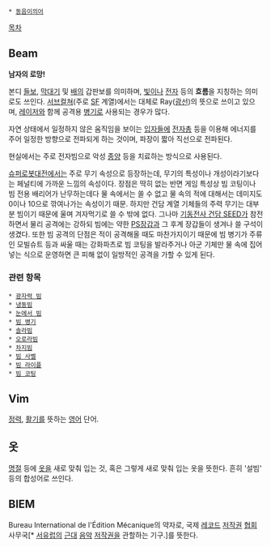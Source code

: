  * [[동음이의어]]

[[목차]]

== Beam ==
'''남자의 로망!'''

본디 [[들보]], [[막대기]] 및 [[배]]의 갑판보를 의미하며, [[빛]]이나 [[전자]] 등의 '''흐름'''을 지칭하는 의미로도 쓰인다. [[서브컬쳐]](주로 [[SF]] 계열)에서는 대체로 Ray([[광선]])의 뜻으로 쓰이고 있으며, [[레이저]]와 함께 공격용 [[병기]]로 사용되는 경우가 많다.

자연 상태에서 일정하지 않은 움직임을 보이는 [[입자]]들에 [[전자총]] 등을 이용해 에너지를 주어 일정한 방향으로 전파되게 하는 것이며, 파장이 짧아 직선으로 전파된다.

현실에서는 주로 전자빔으로 악성 [[종양]] 등을 치료하는 방식으로 사용된다.

[[슈퍼로봇대전]]에서는 주로 무기 속성으로 등장하는데, 무기의 특성이나 개성이라기보다는 페널티에 가까운 느낌의 속성이다. 장점은 딱히 없는 반면 게임 특성상 빔 코팅이나 빔 전용 배리어가 난무하는데다 물 속에서는 쏠 수 없고 물 속의 적에 대해서는 데미지도 0이나 10으로 깎여나가는 속성이기 때문. 하지만 건담 계열 기체들의 주력 무기는 대부분 빔이기 때문에 울며 겨자먹기로 쓸 수 밖에 없다. 그나마 [[기동전사 건담 SEED]]가 참전하면서 물리 공격에는 강하되 빔에는 약한 [[PS장갑]]과 그 후계 장갑들이 생겨나 쓸 구석이 생겼다. 또한 빔 공격의 단점은 적이 공격해올 때도 마찬가지이기 때문에 빔 병기가 주류인 모빌슈트 등과 싸울 때는 강화파츠로 빔 코팅을 발라주거나 아군 기체만 물 속에 집어넣는 식으로 운영하면 큰 피해 없이 일방적인 공격을 가할 수 있게 된다.

=== 관련 항목 ===
 * [[광자력 빔]]
 * [[냉동빔]]
 * [[눈에서 빔]]
 * [[빔 병기]]
 * [[솔라빔]]
 * [[오로라빔]]
 * [[차지빔]]
 * [[빔 사벨]]
 * [[빔 라이플]] 
 * [[빔 코팅]]
 
== Vim ==
[[정력]], [[활기]]를 뜻하는 [[영어]] 단어.

== 옷 ==
[[명절]] 등에 [[옷]]을 새로 맞춰 입는 것, 혹은 그렇게 새로 맞춰 입는 옷을 뜻한다. 흔히 '설빔' 등의 합성어로 쓰인다.

== BIEM ==
Bureau International de l'Édition Mécanique의 약자로, 국제 [[레코드]] [[저작권]] [[협회]] 사무국[* [[서유럽]]의 [[근대]] [[음악]] [[저작권]]을 관할하는 기구.]를 뜻한다.
